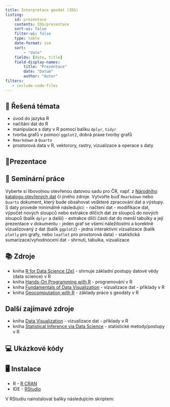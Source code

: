 ```yaml
---
title: Interpretace geodat (IDG)
listing:
    id: prezentace
    contents: IDG/prezentace
    sort-ui: false
    filter-ui: false
    type: table
    date-format: iso
    sort:
        - "date"
    fields: [date, title] 
    field-display-names:
        title: "Prezentace"
        date: "Datum"
        author: "Autor"
filters:
   - include-code-files
---
```


## 📃 Řešená témata

- úvod do jazyka R
- načítání dat do R
- manipulace s daty v R pomocí balíku `dplyr`, `tidyr`
- tvorba grafů v pomocí `ggplot2`, dobrá praxe tvorby grafů 
- `Rmarkdown` a `Quarto`
- prostorová data v R, vektorory, rastry, vizualizace a operace s daty

## 📑Prezentace

::: {#prezentace}
:::

## 📝 Seminární práce

Vyberte si libovolnou otevřenou datovou sadu pro ČR, např. z [Národního katalogu otevřených dat](https://data.gov.cz/datov%C3%A9-sady) či jiného zdroje. Vytvořte buď `Rmarkdown` nebo `Quarto` dokument, který bude obsahovat veškteré zpracování dat a výstupy. S daty provede minimálně následující:
- načtení dat
- modifikace dat, výpočet nových sloupců nebo extrakce dílčích dat ze sloupců do nových sloupců (balík `dplyr` a další)
- extrakce dílčí části dat do menší tabulky a její prezentace v dokumentu
- jeden graf se všemi náležitostmi a korektně vizualizovaný z dat (balík `ggplot2`)
- jedna interaktivní vizualizace (balík `plotly` pro grafy, nebo `leaflet` pro prostorová data)
- statistická sumarizace/vyhodnocení dat - shrnutí, tabulka, vizualizace

## 📚 Zdroje

- kniha [R for Data Science (2e)](https://r4ds.hadley.nz/) - shrnuje základní postupy datové vědy (data science) v R
- kniha [Hands-On Programming with R](https://rstudio-education.github.io/hopr/) - programování v R 
- kniha [Fundamentals of Data Visualization](https://clauswilke.com/dataviz/) - vizualizace dat - příklady v R
- kniha [Geocomputation with R](https://r.geocompx.org/) - základy práce s geodaty v R
  
## Další zajímavé zdroje

- kniha [Data Visualization](https://socviz.co/) - vizualizace dat - příklady v R
- kniha [Statistical Inference via Data Science](https://moderndive.com/) - statistické metody/postupy v R


## 💻 Ukázkové kódy

## 🖥 Instalace

- R - [R CRAN](https://cran.r-project.org/bin/windows/base/)
- IDE - [RStudio](https://posit.co/download/rstudio-desktop/)

V RStudiu nainstalovat balíky následujícím skriptem:
```.r
```